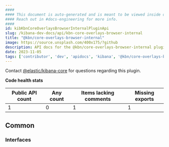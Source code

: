 ```yaml
---
####
#### This document is auto-generated and is meant to be viewed inside our experimental, new docs system.
#### Reach out in #docs-engineering for more info.
####
id: kibKbnCoreOverlaysBrowserInternalPluginApi
slug: /kibana-dev-docs/api/kbn-core-overlays-browser-internal
title: "@kbn/core-overlays-browser-internal"
image: https://source.unsplash.com/400x175/?github
description: API docs for the @kbn/core-overlays-browser-internal plugin
date: 2023-11-05
tags: ['contributor', 'dev', 'apidocs', 'kibana', '@kbn/core-overlays-browser-internal']
---
```




Contact [@elastic/kibana-core](https://github.com/orgs/elastic/teams/kibana-core) for questions regarding this plugin.

**Code health stats**

| Public API count  | Any count | Items lacking comments | Missing exports |
|-------------------|-----------|------------------------|-----------------|
| 1 | 0 | 1 | 1 |

## Common

### Interfaces
<DocDefinitionList data={kbnCoreOverlaysBrowserInternalObj.common.interfaces}/>


